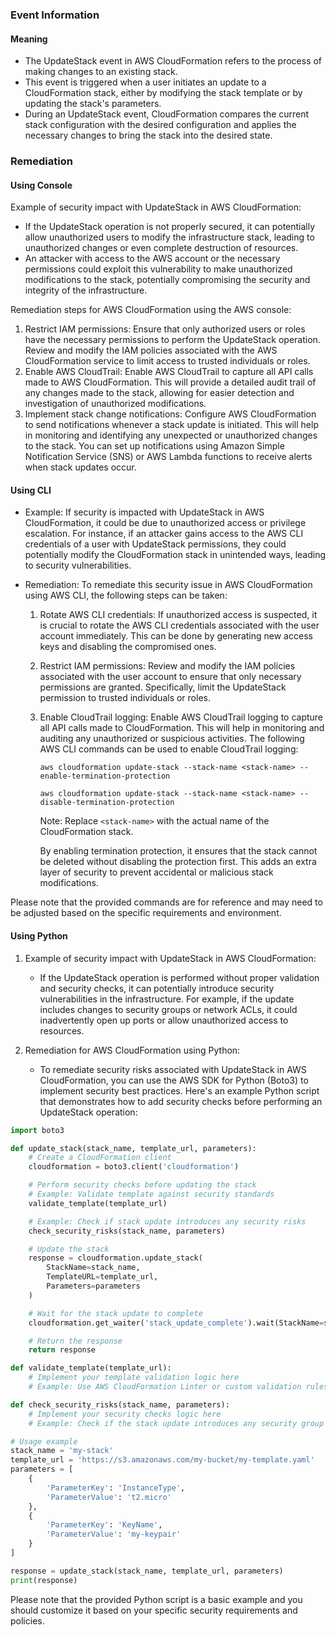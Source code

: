 
### Event Information

#### Meaning

- The UpdateStack event in AWS CloudFormation refers to the process of making changes to an existing stack. 
- This event is triggered when a user initiates an update to a CloudFormation stack, either by modifying the stack template or by updating the stack's parameters. 
- During an UpdateStack event, CloudFormation compares the current stack configuration with the desired configuration and applies the necessary changes to bring the stack into the desired state.

### Remediation

#### Using Console

Example of security impact with UpdateStack in AWS CloudFormation:
- If the UpdateStack operation is not properly secured, it can potentially allow unauthorized users to modify the infrastructure stack, leading to unauthorized changes or even complete destruction of resources.
- An attacker with access to the AWS account or the necessary permissions could exploit this vulnerability to make unauthorized modifications to the stack, potentially compromising the security and integrity of the infrastructure.

Remediation steps for AWS CloudFormation using the AWS console:
1. Restrict IAM permissions: Ensure that only authorized users or roles have the necessary permissions to perform the UpdateStack operation. Review and modify the IAM policies associated with the AWS CloudFormation service to limit access to trusted individuals or roles.
2. Enable AWS CloudTrail: Enable AWS CloudTrail to capture all API calls made to AWS CloudFormation. This will provide a detailed audit trail of any changes made to the stack, allowing for easier detection and investigation of unauthorized modifications.
3. Implement stack change notifications: Configure AWS CloudFormation to send notifications whenever a stack update is initiated. This will help in monitoring and identifying any unexpected or unauthorized changes to the stack. You can set up notifications using Amazon Simple Notification Service (SNS) or AWS Lambda functions to receive alerts when stack updates occur.

#### Using CLI

- Example: If security is impacted with UpdateStack in AWS CloudFormation, it could be due to unauthorized access or privilege escalation. For instance, if an attacker gains access to the AWS CLI credentials of a user with UpdateStack permissions, they could potentially modify the CloudFormation stack in unintended ways, leading to security vulnerabilities.

- Remediation: To remediate this security issue in AWS CloudFormation using AWS CLI, the following steps can be taken:

  1. Rotate AWS CLI credentials: If unauthorized access is suspected, it is crucial to rotate the AWS CLI credentials associated with the user account immediately. This can be done by generating new access keys and disabling the compromised ones.

  2. Restrict IAM permissions: Review and modify the IAM policies associated with the user account to ensure that only necessary permissions are granted. Specifically, limit the UpdateStack permission to trusted individuals or roles.

  3. Enable CloudTrail logging: Enable AWS CloudTrail logging to capture all API calls made to CloudFormation. This will help in monitoring and auditing any unauthorized or suspicious activities. The following AWS CLI commands can be used to enable CloudTrail logging:

     ```
     aws cloudformation update-stack --stack-name <stack-name> --enable-termination-protection
     ```

     ```
     aws cloudformation update-stack --stack-name <stack-name> --disable-termination-protection
     ```

     Note: Replace `<stack-name>` with the actual name of the CloudFormation stack.

     By enabling termination protection, it ensures that the stack cannot be deleted without disabling the protection first. This adds an extra layer of security to prevent accidental or malicious stack modifications.

Please note that the provided commands are for reference and may need to be adjusted based on the specific requirements and environment.

#### Using Python

1. Example of security impact with UpdateStack in AWS CloudFormation:
   - If the UpdateStack operation is performed without proper validation and security checks, it can potentially introduce security vulnerabilities in the infrastructure. For example, if the update includes changes to security groups or network ACLs, it could inadvertently open up ports or allow unauthorized access to resources.

2. Remediation for AWS CloudFormation using Python:
   - To remediate security risks associated with UpdateStack in AWS CloudFormation, you can use the AWS SDK for Python (Boto3) to implement security best practices. Here's an example Python script that demonstrates how to add security checks before performing an UpdateStack operation:

```python
import boto3

def update_stack(stack_name, template_url, parameters):
    # Create a CloudFormation client
    cloudformation = boto3.client('cloudformation')

    # Perform security checks before updating the stack
    # Example: Validate template against security standards
    validate_template(template_url)

    # Example: Check if stack update introduces any security risks
    check_security_risks(stack_name, parameters)

    # Update the stack
    response = cloudformation.update_stack(
        StackName=stack_name,
        TemplateURL=template_url,
        Parameters=parameters
    )

    # Wait for the stack update to complete
    cloudformation.get_waiter('stack_update_complete').wait(StackName=stack_name)

    # Return the response
    return response

def validate_template(template_url):
    # Implement your template validation logic here
    # Example: Use AWS CloudFormation Linter or custom validation rules

def check_security_risks(stack_name, parameters):
    # Implement your security checks logic here
    # Example: Check if the stack update introduces any security group rule changes that violate security policies

# Usage example
stack_name = 'my-stack'
template_url = 'https://s3.amazonaws.com/my-bucket/my-template.yaml'
parameters = [
    {
        'ParameterKey': 'InstanceType',
        'ParameterValue': 't2.micro'
    },
    {
        'ParameterKey': 'KeyName',
        'ParameterValue': 'my-keypair'
    }
]

response = update_stack(stack_name, template_url, parameters)
print(response)
```

Please note that the provided Python script is a basic example and you should customize it based on your specific security requirements and policies.


